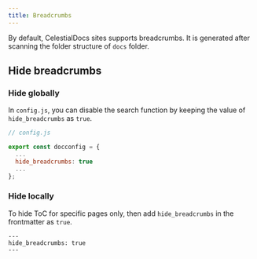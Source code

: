 ```yaml
---
title: Breadcrumbs
---
```

By default, CelestialDocs sites supports breadcrumbs. It is generated after scanning the folder structure of `docs` folder.

## Hide breadcrumbs

### Hide globally

In `config.js`, you can disable the search function by keeping the value of `hide_breadcrumbs` as `true`.

```js
// config.js

export const docconfig = {
  ...
  hide_breadcrumbs: true
  ...
};
```

### Hide locally

To hide ToC for specific pages only, then add `hide_breadcrumbs` in the frontmatter as `true`.
```
---
hide_breadcrumbs: true
---
```
